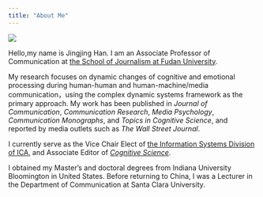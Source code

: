 ---
title: "About Me"
---


![](images/me2.jpg)

Hello,my name is Jingjing Han. I am an Associate Professor of Communication at [the School of Journalism at Fudan University](https://xwxy.fudan.edu.cn/NewsEn/). 

My research focuses on dynamic changes of cognitive and emotional processing during human-human and human-machine/media communication，using the complex dynamic systems framework as the primary approach. My work has been published in *Journal of Communication*, *Communication Research*, *Media Psychology*, *Communication Monographs*, and *Topics in Cognitive Science*, and reported by media outlets such as *The Wall Street Journal*.

I currently serve as the Vice Chair Elect of [the Information Systems Division of ICA](https://infosysica.org/), and Associate Editor of [*Cognitive Science*](https://onlinelibrary.wiley.com/journal/15516709/).

I obtained my Master's and doctoral degrees from Indiana University Bloomington in United States. Before returning to China, I was a Lecturer in the Department of Communication at Santa Clara University.


